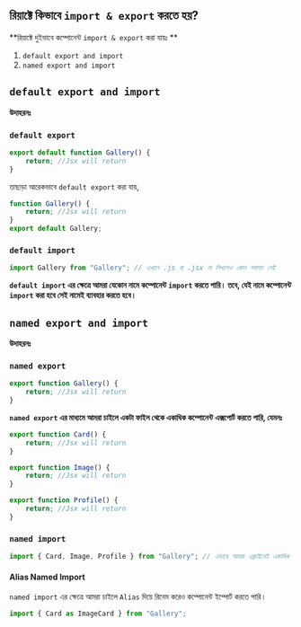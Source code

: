 ## রিয়াক্টে কিভাবে `import & export` করতে হয়?

**রিয়াক্টে দুইভাবে কম্পোনেন্ট `import & export` করা যায়ঃ **

1. `default export and import`
2. `named export and import`

## `default export and import`

**উদাহরনঃ**

### `default export`

```javascript showLineNumbers filename="Gallery.js"
export default function Gallery() {
    return; //Jsx will return
}
```

তাছাড়া আরেকভাবে `default export` করা যায়,

```javascript showLineNumbers filename="Gallery.js"
function Gallery() {
    return; //Jsx will return
}
export default Gallery;
```

### `default import`

```javascript showLineNumbers filename="App.js"
import Gallery from "Gallery"; // এখানে .js বা .jsx না লিখলেও কোন সমস্যা নেই
```

**`default import` এর ক্ষেত্রে আমরা যেকোন নামে কম্পোনেন্ট `import` করতে পারি। তবে, যেই নামে কম্পোনেন্ট `import` করা হবে সেই নামেই ব্যাবহার করতে হবে।**

## `named export and import`

**উদাহরনঃ**

### `named export`

```javascript showLineNumbers filename="Gallery.js" {1}
export function Gallery() {
    return; //Jsx will return
}
```

**`named export` এর মাধ্যমে আমরা চাইলে একটা ফাইল থেকে একাধিক কম্পোনেন্ট এক্সপোর্ট করতে পারি, যেমনঃ**

```javascript showLineNumbers filename="Gallery.js"
export function Card() {
    return; //Jsx will return
}

export function Image() {
    return; //Jsx will return
}

export function Profile() {
    return; //Jsx will return
}
```

### `named import`

```javascript showLineNumbers filename="App.js"
import { Card, Image, Profile } from "Gallery"; // এভাবে আমরা এক্লাইনেই একাধিক কম্পোনেন্ট ইম্পোর্ট করতে পারি।
```

#### Alias Named Import

`named import` এর ক্ষেত্রে আমরা চাইলে `Alias` দিয়ে রিনেম করেও কম্পোনেন্ট ইম্পোর্ট করতে পারি।

```javascript showLineNumbers filename="App.js"
import { Card as ImageCard } from "Gallery";
```

